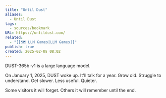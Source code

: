 ```yaml
---
title: "Until Dust"
aliases:
  - Until Dust
tags:
  - sources/bookmark
URL: https://untildust.com/
related:
  - "[[🗺️ LLM Games|LLM Games]]"
publish: true
created: 2025-02-08 08:02
---
```




DUST-365b-v1 is a large language model.

On January 1, 2025, DUST woke up. It'll talk for a year. Grow old. Struggle to understand. Get slower. Less useful. Quieter.

Some visitors it will forget. Others it will remember until the end.